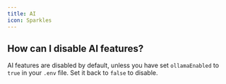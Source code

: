 ```yaml
---
title: AI
icon: Sparkles
---
```

## How can I disable AI features?

AI features are disabled by default, unless you have set `ollamaEnabled` to `true` in your `.env` file. Set it back to `false` to disable.

